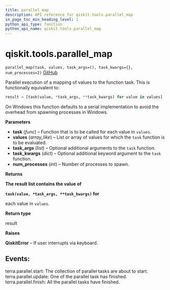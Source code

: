 ```yaml
---
title: parallel_map
description: API reference for qiskit.tools.parallel_map
in_page_toc_min_heading_level: 1
python_api_type: function
python_api_name: qiskit.tools.parallel_map
---
```


# qiskit.tools.parallel\_map

<span id="qiskit.tools.parallel_map" />

`parallel_map(task, values, task_args=(), task_kwargs={}, num_processes=2)` [GitHub](https://github.com/qiskit/qiskit/tree/stable/0.22/qiskit/tools/parallel.py "view source code")

Parallel execution of a mapping of values to the function task. This is functionally equivalent to:

```python
result = [task(value, *task_args, **task_kwargs) for value in values]
```

On Windows this function defaults to a serial implementation to avoid the overhead from spawning processes in Windows.

**Parameters**

*   **task** (*func*) – Function that is to be called for each value in `values`.
*   **values** (*array\_like*) – List or array of values for which the `task` function is to be evaluated.
*   **task\_args** (*list*) – Optional additional arguments to the `task` function.
*   **task\_kwargs** (*dict*) – Optional additional keyword argument to the `task` function.
*   **num\_processes** (*int*) – Number of processes to spawn.

**Returns**

**The result list contains the value of**

**`task(value, *task_args, **task_kwargs)` for**

each value in `values`.

**Return type**

result

**Raises**

**QiskitError** – If user interrupts via keyboard.

## Events:

terra.parallel.start: The collection of parallel tasks are about to start. terra.parallel.update: One of the parallel task has finished. terra.parallel.finish: All the parallel tasks have finished.

